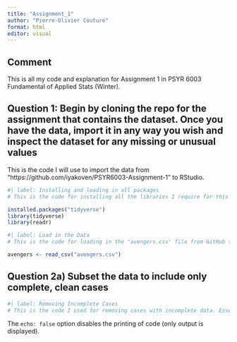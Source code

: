 ```yaml
---
title: "Assignment_1"
author: "Pierre-Olivier Couture"
format: html
editor: visual
---
```


## Comment

This is all my code and explanation for Assignment 1 in PSYR 6003 Fundamental of Applied Stats (Winter).

## Question 1: Begin by cloning the repo for the assignment that contains the dataset. Once you have the data, import it in any way you wish and inspect the dataset for any missing or unusual values

This is the code I will use to import the data from "https://github.com/iyakoven/PSYR6003-Assignment-1" to RStudio.

```r
#| label: Installing and loading in all packages
# This is the code for installing all the libraries I require for this code and then once it is installed, I call it back (make sure R knows to use it) 

installed.packages("tidyverse")
library(tidyverse)
library(readr)

```

```r
#| label: Load in the Data
# This is the code for loading in the "avengers.csv' file from GitHub to my RStudio. 

avengers <- read_csv("avengers.csv")

```


## Question 2a) Subset the data to include only complete, clean cases

```r
#| label: Removing Incomplete Cases
# This is the code I used for removing cases with incomplete data. Essentially, this will take any empty cells and convert them to "NA". This way, when running analyses later, I will be able to get R to not use any cells containing "NA" and will allow me to obtain numerical results despite their being characters in some of the cells. 

```

The `echo: false` option disables the printing of code (only output is displayed).
